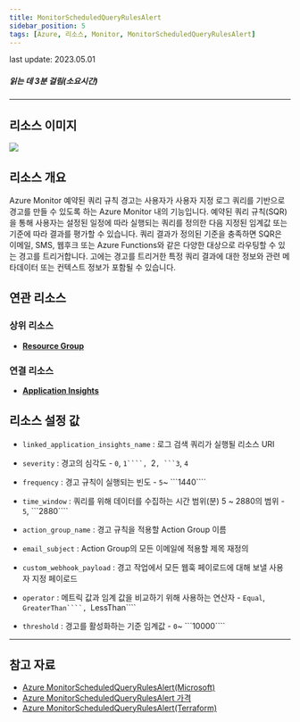 ```yaml
---
title: MonitorScheduledQueryRulesAlert
sidebar_position: 5
tags: [Azure, 리소스, Monitor, MonitorScheduledQueryRulesAlert]
---
```



<span className="theme-doc-version-badge badge badge--secondary">
    last update: 2023.05.01
</span>

##### 읽는 데 3분 걸림(소요시간)

*****

## 리소스 이미지
<img src={icon} />

## 리소스 개요
Azure Monitor 예약된 쿼리 규칙 경고는 사용자가 사용자 지정 로그 쿼리를 기반으로 경고를 만들 수 있도록 하는 Azure Monitor 내의 기능입니다. 
예약된 쿼리 규칙(SQR)을 통해 사용자는 설정된 일정에 따라 실행되는 쿼리를 정의한 다음 지정된 임계값 또는 기준에 따라 결과를 평가할 수 있습니다.
쿼리 결과가 정의된 기준을 충족하면 SQR은 이메일, SMS, 웹후크 또는 Azure Functions와 같은 다양한 대상으로 라우팅할 수 있는 경고를 트리거합니다. 
고에는 경고를 트리거한 특정 쿼리 결과에 대한 정보와 관련 메타데이터 또는 컨텍스트 정보가 포함될 수 있습니다.



## 연관 리소스

### 상위 리소스
- [**Resource Group**](https://docs.cstudio.app/docs/resource/azure/Base/ResourceGroup)

### 연결 리소스
- [**Application Insights**](https://docs.cstudio.app/docs/resource/azure/ApplicationInsights/)



## 리소스 설정 값
- ```linked_application_insights_name``` : 로그 검색 쿼리가 실행될 리소스 URI

- ```severity``` : 경고의 심각도 - ```0```, ```1````, ```2````, ```3````, ```4```

- ```frequency``` : 경고 규칙이 실행되는 빈도  - ```5```~ ```1440````

- ```time_window``` : 쿼리를 위해 데이터를 수집하는 시간 범위(분) 5 ~ 2880의 범위 - ```5```, ```2880````

- ```action_group_name``` : 경고 규칙을 적용할 Action Group 이름

- ```email_subject``` : Action Group의 모든 이메일에 적용할 제목 재정의

- ```custom_webhook_payload``` : 경고 작업에서 모든 웹훅 페이로드에 대해 보낼 사용자 지정 페이로드

- ```operator``` : 메트릭 값과 임계 값을 비교하기 위해 사용하는 연산자 - ```Equal```, ```GreaterThan````, ```LessThan````

- ```threshold``` : 경고를 활성화하는 기준 임계값  - ```0```~ ```10000````






*****
## 참고 자료
- [Azure MonitorScheduledQueryRulesAlert(Microsoft)](https://learn.microsoft.com/en-us/azure/azure-monitor/overview)
- [Azure MonitorScheduledQueryRulesAlert 가격](https://azure.microsoft.com/ko-kr/pricing/details/monitor/) 
- [Azure MonitorScheduledQueryRulesAlert(Terraform)](https://registry.terraform.io/providers/hashicorp/azurerm/latest/docs/resources/monitor_scheduled_query_rules_alert)

